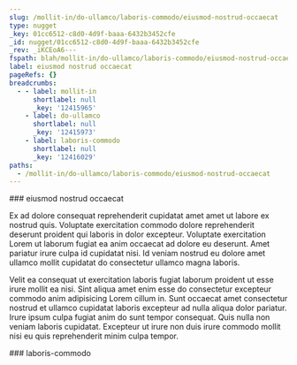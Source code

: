 ```yaml
---
slug: /mollit-in/do-ullamco/laboris-commodo/eiusmod-nostrud-occaecat
type: nugget
_key: 01cc6512-c8d0-4d9f-baaa-6432b3452cfe
_id: nugget/01cc6512-c8d0-4d9f-baaa-6432b3452cfe
_rev: _iKCEoA6---
fspath: blah/mollit-in/do-ullamco/laboris-commodo/eiusmod-nostrud-occaecat.md
label: eiusmod nostrud occaecat
pageRefs: {}
breadcrumbs:
  - - label: mollit-in
      shortlabel: null
      _key: '12415965'
    - label: do-ullamco
      shortlabel: null
      _key: '12415973'
    - label: laboris-commodo
      shortlabel: null
      _key: '12416029'
paths:
  - /mollit-in/do-ullamco/laboris-commodo/eiusmod-nostrud-occaecat
---
```


<NuggetArea>
<Nugget slug="/mollit-in/do-ullamco/laboris-commodo/eiusmod-nostrud-occaecat" type="nugget" _key="01cc6512-c8d0-4d9f-baaa-6432b3452cfe" _id="nugget/01cc6512-c8d0-4d9f-baaa-6432b3452cfe" _rev="_iKCEoA6---" fspath="blah/mollit-in/do-ullamco/laboris-commodo/eiusmod-nostrud-occaecat.md" label="eiusmod nostrud occaecat" paths="/mollit-in/do-ullamco/laboris-commodo/eiusmod-nostrud-occaecat">
<NuggetBody>
### eiusmod nostrud occaecat

Ex ad dolore consequat reprehenderit cupidatat amet amet ut labore ex nostrud quis. Voluptate exercitation commodo dolore reprehenderit deserunt proident qui laboris in dolor excepteur. Voluptate exercitation Lorem ut laborum fugiat ea anim occaecat ad dolore eu deserunt. Amet pariatur irure culpa id cupidatat nisi. Id veniam nostrud eu dolore amet ullamco mollit cupidatat do consectetur ullamco magna laboris.

Velit ea consequat ut exercitation laboris fugiat laborum proident ut esse irure mollit ea nisi. Sint aliqua amet enim esse do consectetur excepteur commodo anim adipisicing Lorem cillum in. Sunt occaecat amet consectetur nostrud et ullamco cupidatat laboris excepteur ad nulla aliqua dolor pariatur. Irure ipsum culpa fugiat anim do sunt tempor consequat. Quis nulla non veniam laboris cupidatat. Excepteur ut irure non duis irure commodo mollit nisi eu quis reprehenderit minim culpa tempor.

</NuggetBody>
<Breadcrumbs>
<Crumbs>
<Crumb _key="12415965" label="mollit-in" /><Crumb _key="12415973" label="do-ullamco" /><Crumb _key="12416029" label="laboris-commodo" />
</Crumbs>
</Breadcrumbs>
</Nugget>

<NuggetsInbound>
</NuggetsInbound>
<NuggetsOutbound>
</NuggetsOutbound>
</NuggetArea>
<PassagesInbound>
<Passage direction="inbound" type="passage" _key="12416029" _id="passage/12416029" _rev="_iKCEoAy---" label="laboris-commodo" passage="laboris-commodo" fspath="blah/mollit-in/do-ullamco/laboris-commodo" paths="/mollit-in/do-ullamco/laboris-commodo" slug="/mollit-in/do-ullamco/laboris-commodo">
<NuggetBody>
### laboris-commodo

</NuggetBody>
<Breadcrumbs>
<Crumbs>
<Crumb _key="12415965" label="mollit-in" /><Crumb _key="12415973" label="do-ullamco" />
</Crumbs>
</Breadcrumbs>
</Passage>

</PassagesInbound>
<PassagesOutbound>
</PassagesOutbound>